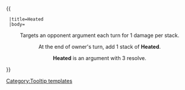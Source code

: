 {{ {{{1|Tooltip hover box}}}
  |title=Heated
  |body=<center>Targets an opponent argument each turn for 1 damage per stack.

At the end of owner's turn, add 1 stack of '''Heated'''.

'''Heated''' is an argument with 3 resolve.
</center>
}}<noinclude>[[Category:Tooltip templates]]</noinclude>